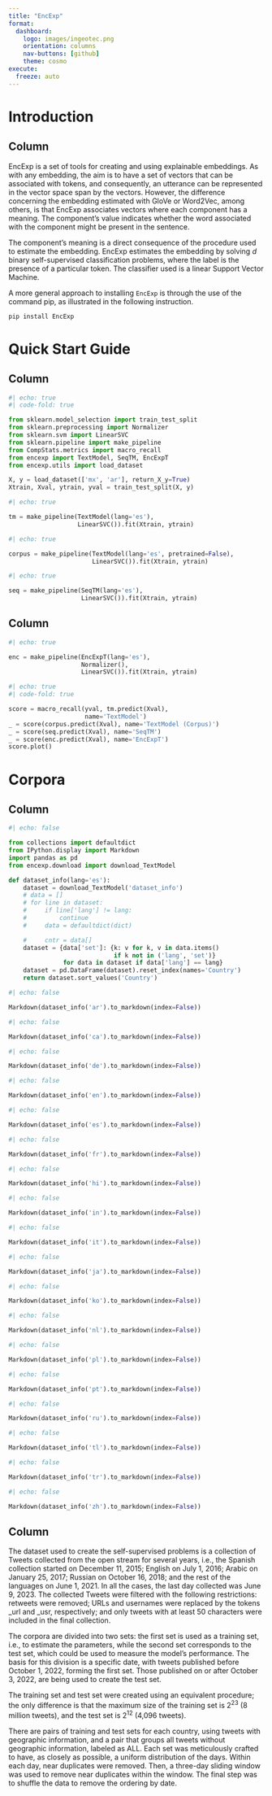 ```yaml
--- 
title: "EncExp"
format: 
  dashboard:
    logo: images/ingeotec.png
    orientation: columns
    nav-buttons: [github]
    theme: cosmo
execute:
  freeze: auto
---
```


# Introduction

## Column 

::: {.card title='Introduction' .flow}  
EncExp is a set of tools for creating and using explainable embeddings. As with any embedding, the aim is to have a set of vectors that can be associated with tokens, and consequently, an utterance can be represented in the vector space span by the vectors. However, the difference concerning the embedding estimated with GloVe or Word2Vec, among others, is that EncExp associates vectors where each component has a meaning. The component's value indicates whether the word associated with the component might be present in the sentence. 

The component's meaning is a direct consequence of the procedure used to estimate the embedding. EncExp estimates the embedding by solving $d$ binary self-supervised classification problems, where the label is the presence of a particular token. The classifier used is a linear Support Vector Machine. 
:::

::: {.card title='Installing using pip' .flow} 
A more general approach to installing `EncExp` is through the use of the command pip, as illustrated in the following instruction.

```sh
pip install EncExp
```
::: 

# Quick Start Guide 

## Column

::: {.card title="Datasets and libraries" .flow} 
```python
#| echo: true
#| code-fold: true

from sklearn.model_selection import train_test_split
from sklearn.preprocessing import Normalizer
from sklearn.svm import LinearSVC
from sklearn.pipeline import make_pipeline
from CompStats.metrics import macro_recall
from encexp import TextModel, SeqTM, EncExpT
from encexp.utils import load_dataset

X, y = load_dataset(['mx', 'ar'], return_X_y=True)
Xtrain, Xval, ytrain, yval = train_test_split(X, y)
```
:::


::: {.card title="TextModel" .flow} 
```python
#| echo: true

tm = make_pipeline(TextModel(lang='es'),
                   LinearSVC()).fit(Xtrain, ytrain)
```
:::

::: {.card title="TextModel (Corpus)" .flow}
```python
#| echo: true

corpus = make_pipeline(TextModel(lang='es', pretrained=False),
                       LinearSVC()).fit(Xtrain, ytrain)
```
:::

::: {.card title="SeqTM" .flow}
```python
#| echo: true

seq = make_pipeline(SeqTM(lang='es'),
                    LinearSVC()).fit(Xtrain, ytrain)
```
:::

## Column 

::: {.card title="EncExp" .flow}
```python
#| echo: true

enc = make_pipeline(EncExpT(lang='es'),
                    Normalizer(),
                    LinearSVC()).fit(Xtrain, ytrain)
```
:::

::: {.card title="Performance" .flow}
```python
#| echo: true
#| code-fold: true

score = macro_recall(yval, tm.predict(Xval),
                     name='TextModel')
_ = score(corpus.predict(Xval), name='TextModel (Corpus)')                     
_ = score(seq.predict(Xval), name='SeqTM')
_ = score(enc.predict(Xval), name='EncExpT')
score.plot()
```
:::

# Corpora 

## Column {.tabset} 

```python
#| echo: false

from collections import defaultdict
from IPython.display import Markdown
import pandas as pd
from encexp.download import download_TextModel

def dataset_info(lang='es'):
    dataset = download_TextModel('dataset_info')
    # data = []
    # for line in dataset:
    #     if line['lang'] != lang:
    #         continue
    #     data = defaultdict(dict)

    #     cntr = data[]
    dataset = {data['set']: {k: v for k, v in data.items() 
                             if k not in ('lang', 'set')}
               for data in dataset if data['lang'] == lang}
    dataset = pd.DataFrame(dataset).reset_index(names='Country')
    return dataset.sort_values('Country')
```


::: {.card title='Arabic (ar)'}
```python
#| echo: false

Markdown(dataset_info('ar').to_markdown(index=False))
```
:::

::: {.card title='Catalan (ca)'}
```python
#| echo: false

Markdown(dataset_info('ca').to_markdown(index=False))
```
:::

::: {.card title='German (de)'}
```python
#| echo: false

Markdown(dataset_info('de').to_markdown(index=False))
```
:::

::: {.card title='English (en)'}
```python
#| echo: false

Markdown(dataset_info('en').to_markdown(index=False))
```
:::

::: {.card title='Spanish (es)'}
```python
#| echo: false

Markdown(dataset_info('es').to_markdown(index=False))
```
:::

::: {.card title='French (fr)'}
```python
#| echo: false

Markdown(dataset_info('fr').to_markdown(index=False))
```
:::

::: {.card title='Hindi (hi)'}
```python
#| echo: false

Markdown(dataset_info('hi').to_markdown(index=False))
```
:::

::: {.card title='Indonesian (in)'}
```python
#| echo: false

Markdown(dataset_info('in').to_markdown(index=False))
```
:::

::: {.card title='Italian (it)'}
```python
#| echo: false

Markdown(dataset_info('it').to_markdown(index=False))
```
:::

::: {.card title='Japanese (ja)'}
```python
#| echo: false

Markdown(dataset_info('ja').to_markdown(index=False))
```
:::

::: {.card title='Korean (ko)'}
```python
#| echo: false

Markdown(dataset_info('ko').to_markdown(index=False))
```
:::

::: {.card title='Dutch (nl)'}
```python
#| echo: false

Markdown(dataset_info('nl').to_markdown(index=False))
```
:::

::: {.card title='Polish (pl)'}
```python
#| echo: false

Markdown(dataset_info('pl').to_markdown(index=False))
```
:::

::: {.card title='Portuguese (pt)'}
```python
#| echo: false

Markdown(dataset_info('pt').to_markdown(index=False))
```
:::

::: {.card title='Russian (ru)'}
```python
#| echo: false

Markdown(dataset_info('ru').to_markdown(index=False))
```
:::

::: {.card title='Tagalog (tl)'}
```python
#| echo: false

Markdown(dataset_info('tl').to_markdown(index=False))
```
:::

::: {.card title='Turkish (tr)'}
```python
#| echo: false

Markdown(dataset_info('tr').to_markdown(index=False))
```
:::

::: {.card title='Chinese (zh)'}
```python
#| echo: false

Markdown(dataset_info('zh').to_markdown(index=False))
```
:::

## Column 

::: {.card title="Description"}
The dataset used to create the self-supervised problems is a collection of Tweets collected from the open stream for several years, i.e., the Spanish collection started on December 11, 2015; English on July 1, 2016; Arabic on January 25, 2017; Russian on October 16, 2018; and the rest of the languages on June 1, 2021. In all the cases, the last day collected was June 9, 2023. The collected Tweets were filtered with the following restrictions: retweets were removed; URLs and usernames were replaced by the tokens _url and _usr, respectively; and only tweets with at least 50 characters were included in the final collection. 

The corpora are divided into two sets: the first set is used as a training set, i.e., to estimate the parameters, while the second set corresponds to the test set, which could be used to measure the model's performance. The basis for this division is a specific date, with tweets published before October 1, 2022, forming the first set. Those published on or after October 3, 2022, are being used to create the test set. 

The training set and test set were created using an equivalent procedure; the only difference is that the maximum size of the training set is $2^{23}$ (8 million tweets), and the test set is $2^{12}$ (4,096 tweets).

There are pairs of training and test sets for each country, using tweets with geographic information, and a pair that groups all tweets without geographic information, labeled as ALL. Each set was meticulously crafted to have, as closely as possible, a uniform distribution of the days. Within each day, near duplicates were removed. Then, a three-day sliding window was used to remove near duplicates within the window. The final step was to shuffle the data to remove the ordering by date. 
:::

